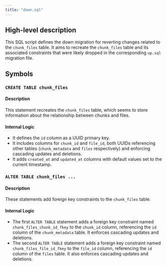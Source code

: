 ```yaml
---
title: "down.sql"
---
```


## High-level description
This SQL script defines the down migration for reverting changes related to the `chunk_files` table. It aims to recreate the `chunk_files` table and its associated constraints that were likely dropped in the corresponding `up.sql` migration file.

## Symbols
### `CREATE TABLE chunk_files`
#### Description
This statement recreates the `chunk_files` table, which seems to store information about the relationship between chunks and files.

#### Internal Logic
- It defines the `id` column as a UUID primary key.
- It includes columns for `chunk_id` and `file_id`, both UUIDs referencing other tables (`chunk_metadata` and `files` respectively) and enforcing cascading updates and deletions.
- It adds `created_at` and `updated_at` columns with default values set to the current timestamp.

### `ALTER TABLE chunk_files ...`
#### Description
These statements add foreign key constraints to the `chunk_files` table.

#### Internal Logic
- The first `ALTER TABLE` statement adds a foreign key constraint named `chunk_files_chunk_id_fkey` to the `chunk_id` column, referencing the `id` column of the `chunk_metadata` table. It enforces cascading updates and deletions.
- The second `ALTER TABLE` statement adds a foreign key constraint named `chunk_files_file_id_fkey` to the `file_id` column, referencing the `id` column of the `files` table. It also enforces cascading updates and deletions.
